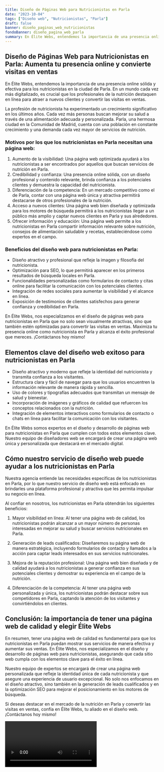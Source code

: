 ```yaml
---
title: Diseño de Páginas Web para Nutricionistas en Parla
date: "2023-10-04"
tags: ["Diseño web", "Nutricionistas", "Parla"]
draft: false
banner: diseño_paginas_web_nutricionistas
fondoBanner: diseño_pagina_web_parla
summary: En Élite Webs, entendemos la importancia de una presencia online sólida y efectiva para los nutricionistas en la ciudad de Parla. En un mundo cada vez más digitalizado, es crucial que los profesionales de la nutrición destaquen en línea para atraer a nuevos clientes y convertir las visitas en ventas.
---
```



## Diseño de Páginas Web para Nutricionistas en Parla: Aumenta tu presencia online y convierte visitas en ventas

En Élite Webs, entendemos la importancia de una presencia online sólida y efectiva para los nutricionistas en la ciudad de Parla. En un mundo cada vez más digitalizado, es crucial que los profesionales de la nutrición destaquen en línea para atraer a nuevos clientes y convertir las visitas en ventas.

La profesión de nutricionista ha experimentado un crecimiento significativo en los últimos años. Cada vez más personas buscan mejorar su salud a través de una alimentación adecuada y personalizada. Parla, una hermosa ciudad en la Comunidad de Madrid, cuenta con una población en constante crecimiento y una demanda cada vez mayor de servicios de nutrición.

### Motivos por los que los nutricionistas en Parla necesitan una página web:

1. Aumento de la visibilidad: Una página web optimizada ayudará a los nutricionistas a ser encontrados por aquellos que buscan servicios de nutrición en Parla.
2. Credibilidad y confianza: Una presencia online sólida, con un diseño profesional y contenido relevante, brinda confianza a los potenciales clientes y demuestra la capacidad del nutricionista.
3. Diferenciación de la competencia: En un mercado competitivo como el de Parla, contar con una página web única y atractiva permitirá destacarse de otros profesionales de la nutrición.
4. Acceso a nuevos clientes: Una página web bien diseñada y optimizada para los motores de búsqueda permitirá a los nutricionistas llegar a un público más amplio y captar nuevos clientes en Parla y sus alrededores.
5. Ofrecer información y educación: Una página web permite a los nutricionistas en Parla compartir información relevante sobre nutrición, consejos de alimentación saludable y recetas, estableciéndose como expertos en el campo.

### Beneficios del diseño web para nutricionistas en Parla:

- Diseño atractivo y profesional que refleje la imagen y filosofía del nutricionista.
- Optimización para SEO, lo que permitirá aparecer en los primeros resultados de búsqueda locales en Parla.
- Funcionalidades personalizadas como formularios de contacto y citas online para facilitar la comunicación con los potenciales clientes.
- Integración de redes sociales para aumentar la visibilidad y el alcance en línea.
- Exposición de testimonios de clientes satisfechos para generar confianza y credibilidad en Parla.

En Élite Webs, nos especializamos en el diseño de páginas web para nutricionistas en Parla que no solo sean visualmente atractivas, sino que también estén optimizadas para convertir las visitas en ventas. Maximiza tu presencia online como nutricionista en Parla y alcanza el éxito profesional que mereces. ¡Contáctanos hoy mismo!

<GifSeo />

<Cta />

## Elementos clave del diseño web exitoso para nutricionistas en Parla

- Diseño atractivo y moderno que refleje la identidad del nutricionista y transmita confianza a los visitantes.
- Estructura clara y fácil de navegar para que los usuarios encuentren la información relevante de manera rápida y sencilla.
- Uso de colores y tipografías adecuados que transmitan un mensaje de salud y bienestar.
- Incorporación de imágenes y gráficos de calidad que refuercen los conceptos relacionados con la nutrición.
- Integración de elementos interactivos como formularios de contacto o chats en línea para facilitar la comunicación con los visitantes.

En Élite Webs somos expertos en el diseño y desarrollo de páginas web para nutricionistas en Parla que cumplen con todos estos elementos clave. Nuestro equipo de diseñadores web se encargará de crear una página web única y personalizada que destacará en el mercado digital.

## Cómo nuestro servicio de diseño web puede ayudar a los nutricionistas en Parla

Nuestra agencia entiende las necesidades específicas de los nutricionistas en Parla, por lo que nuestro servicio de diseño web está enfocado en brindarles una plataforma profesional y atractiva que les permita impulsar su negocio en línea.

Al confiar en nosotros, los nutricionistas en Parla obtendrán los siguientes beneficios:

1. Mayor visibilidad en línea: Al tener una página web de calidad, los nutricionistas podrán alcanzar a un mayor número de personas interesadas en mejorar su salud y buscar servicios nutricionales en Parla.

2. Generación de leads cualificados: Diseñaremos su página web de manera estratégica, incluyendo formularios de contacto y llamados a la acción para captar leads interesados en sus servicios nutricionales.

3. Mejora de la reputación profesional: Una página web bien diseñada y de calidad ayudará a los nutricionistas a generar confianza en sus potenciales clientes y demostrar su experiencia en el campo de la nutrición.

4. Diferenciación de la competencia: Al tener una página web personalizada y única, los nutricionistas podrán destacar sobre sus competidores en Parla, captando la atención de los visitantes y convirtiéndolos en clientes.

## Conclusión: la importancia de tener una página web de calidad y elegir Élite Webs

En resumen, tener una página web de calidad es fundamental para que los nutricionistas en Parla puedan mostrar sus servicios de manera efectiva y aumentar sus ventas. En Élite Webs, nos especializamos en el diseño y desarrollo de páginas web para nutricionistas, asegurando que cada sitio web cumpla con los elementos clave para el éxito en línea.

Nuestro equipo de expertos se encargará de crear una página web personalizada que refleje la identidad única de cada nutricionista y que asegure una experiencia de usuario excepcional. No solo nos enfocamos en el diseño atractivo, sino también en la generación de leads cualificados y en la optimización SEO para mejorar el posicionamiento en los motores de búsqueda.

Si deseas destacar en el mercado de la nutrición en Parla y convertir las visitas en ventas, confía en Élite Webs, tu aliado en el diseño web. ¡Contáctanos hoy mismo!

<Video />

<CtaBot job="Nutricionistas" city="Parla" />

<Gmaps query="Parla+españa+maps" />

